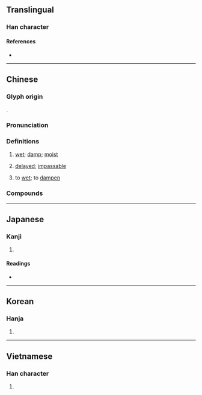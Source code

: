 {{character info/new}}
{{also|湿}}
==Translingual==
{{ja-forms|[[湿]]|[[湿]]|濕}}

===Han character===
{{Han char|rn=85|rad=水|as=14|sn=17|four=36133|canj=EAVF|ids=⿰氵㬎}}

====References====
* {{Han ref|kx=0655.220|dkj=18483|dj=1065.200|hdz=31769.080|uh=6FD5|ud=28629|bh=C0E3|bd=49379}}

----

==Chinese==
{{zh-forms|s=湿|t2=溼}}

===Glyph origin===
{{Han etym}}
{{Han compound|水|㬎|t1=water|ls=psc|c1=s|c2=p}}.

===Pronunciation===
{{zh-pron
|m=shī
|c=sap1
|h=pfs=sṳp
|md=
|mn=sip
|w=4seq
|mc=y
|oc=y
|cat=a,v
}}

===Definitions===
{{zh-hanzi}}

# [[wet]]; [[damp]]; [[moist]]
# {{lb|zh|TCM}} [[delayed]]; [[impassable]]
# to [[wet]]; to [[dampen]]

===Compounds===
{{zh-der|潮濕|濕潤|乾啼濕哭|偎乾就濕|惡濕居下|推燥居濕|攬濕布衫|浸濕|濕津津|濕浸浸|濕漉漉|濕濕|煨乾就濕|煨乾避濕}}

----

==Japanese==
{{ja-kanji forms|湿|濕}}

===Kanji===
{{ja-kanji|grade=|rs=水14|style=ky|shin=湿}}

# {{defn|lang=ja|sort=水14}}

====Readings====
* {{ja-readings|on=[[しつ]] (shitsu), [[しゅう]] (shū)|kun=[[しめる]] (shimeru)}}

----

==Korean==

===Hanja===
{{ko-hanja|hangeul=습|eumhun=|rv=seup|mr=sŭp|y=sup}}

# {{defn|lang=ko|sort=水14}}

----

==Vietnamese==

===Han character===
{{vi-hantu|thấp|rs=水14}}

# {{defn|lang=vi|sort=水14}}